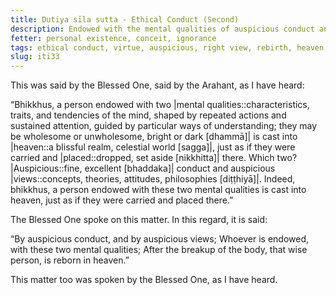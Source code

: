 ```yaml
---
title: Dutiya sīla sutta - Ethical Conduct (Second)
description: Endowed with the mental qualities of auspicious conduct and views, one is reborn in heaven.
fetter: personal existence, conceit, ignorance
tags: ethical conduct, virtue, auspicious, right view, rebirth, heaven, personal existence, conceit, ignorance, iti, iti28-49
slug: iti33
---
```


This was said by the Blessed One, said by the Arahant, as I have heard:

“Bhikkhus, a person endowed with two |mental qualities::characteristics, traits, and tendencies of the mind, shaped by repeated actions and sustained attention, guided by particular ways of understanding; they may be wholesome or unwholesome, bright or dark [dhammā]| is cast into |heaven::a blissful realm, celestial world [sagga]|, just as if they were carried and |placed::dropped, set aside [nikkhitta]| there. Which two? |Auspicious::fine, excellent [bhaddaka]| conduct and auspicious |views::concepts, theories, attitudes, philosophies [diṭṭhiyā]|. Indeed, bhikkhus, a person endowed with these two mental qualities is cast into heaven, just as if they were carried and placed there.”

The Blessed One spoke on this matter. In this regard, it is said:

“By auspicious conduct,
and by auspicious views;
Whoever is endowed,
with these two mental qualities;
After the breakup of the body, that wise person,
is reborn in heaven.”

This matter too was spoken by the Blessed One, as I have heard.